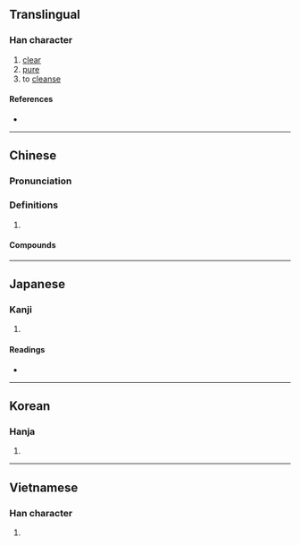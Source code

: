 {{also|冽}}
{{character info/new}}
==Translingual==

===Han character===
{{Han char|rn=85|rad=水|as=06|sn=9|four=32100|canj=EMNN|ids=⿰氵列}}

# [[clear]]
# [[pure]]
# to [[cleanse]]

====References====
* {{Han ref|kx=0619.290|dkj=17364|dj=1015.010|hdz=31605.050|uh=6D0C|ud=27916|bh=AC7B|bd=44155}}

----

==Chinese==
{{zh-forms}}

===Pronunciation===
{{zh-pron
|m=liè
|c=lit6
|mc=y
|oc=y
|ma=
|cat=a,v
}}

===Definitions===
{{zh-hanzi}}

# {{rfdef|lang=zh}}

====Compounds====
{{zh-der|洌清}}

----

==Japanese==

===Kanji===
{{ja-kanji|grade=|rs=水06}}

# {{defn|lang=ja|sort=水06}}

====Readings====
* {{ja-readings|on=[[れつ]] (retsu)|kun=[[きょい]] (kyoi)}}

----

==Korean==

===Hanja===
{{ko-hanja|hangeul=[[렬]]>[[열]]|eumhun=|rv=ryeol>yeol|mr=ryŏl>yŏl|y=lyel>yel}}

# {{defn|lang=ko|sort=水06}}

----

==Vietnamese==

===Han character===
{{vi-readings|rs=水06| hanviet = rét}}

# {{defn|lang=vi|sort=水06}}